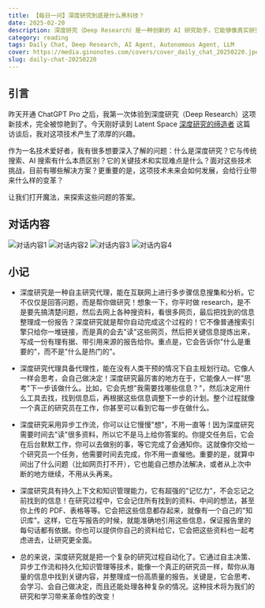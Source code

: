 ```yaml
---
title: 【每日一问】深度研究到底是什么黑科技？
date: 2025-02-20
description: 深度研究（Deep Research）是一种创新的 AI 研究助手，它能够像真实研究员一样自主进行多步骤的信息搜索、分析和整理。不同于传统搜索引擎，它能够深入理解内容，自主决策研究方向，并生成带有详细引用的研究报告。通过自主决策、定制化模型训练、异步工作流等技术，它能够完成复杂的研究任务，为用户提供深入、可靠的研究成果。
category: reading
tags: Daily Chat, Deep Research, AI Agent, Autonomous Agent, LLM
cover: https://media.ginonotes.com/covers/cover_daily_chat_20250220.jpeg
slug: daily-chat-20250220
---
```


## 引言

昨天开通 ChatGPT Pro 之后，我第一次体验到深度研究（Deep Research）这项新技术，完全被惊艳到了。今天刚好读到 Latent Space [深度研究的缔造者](https://www.latent.space/p/gdr) 这篇访谈后，我对这项技术产生了浓厚的兴趣。

作为一名技术爱好者，我有很多想要深入了解的问题：什么是深度研究？它与传统搜索、AI 搜索有什么本质区别？它的关键技术和实现难点是什么？面对这些技术挑战，目前有哪些解决方案？更重要的是，这项技术未来会如何发展，会给行业带来什么样的变革？

让我们打开魔法，来探索这些问题的答案。

## 对话内容

![对话内容1](https://media.ginonotes.com/images/20250220_daily_chat/chatsession1.png)
![对话内容2](https://media.ginonotes.com/images/20250220_daily_chat/chatsession2.png)
![对话内容3](https://media.ginonotes.com/images/20250220_daily_chat/chatsession3.png)
![对话内容4](https://media.ginonotes.com/images/20250220_daily_chat/chatsession4.png)

## 小记

- 深度研究是一种自主研究代理，能在互联网上进行多步骤信息搜集和分析。它不仅仅是回答问题，而是帮你做研究！想象一下，你平时做 research，是不是要先搞清楚问题，然后去网上各种搜资料，看很多网页，最后把找到的信息整理成一份报告？深度研究就是帮你自动完成这个过程的！它不像普通搜索引擎只给你一堆链接，而是真的会去"读"这些网页，然后把关键信息提炼出来，写成一份有理有据、带引用来源的报告给你。重点是，它会告诉你"什么是重要的"，而不是"什么是热门的"。

- 深度研究代理具备代理性，能在没有人类干预的情况下自主规划行动。它像人一样会思考，会自己做决定！深度研究最厉害的地方在于，它能像人一样"思考"下一步该做什么。比如，它会先想"我需要找哪些信息？"，然后决定用什么工具去找，找到信息后，再根据这些信息调整下一步的计划。整个过程就像一个真正的研究员在工作，你甚至可以看到它每一步在做什么。

- 深度研究采用异步工作流，你可以让它慢慢"想"，不用一直等！因为深度研究需要时间去"读"很多资料，所以它不是马上给你答案的。你提交任务后，它会在后台默默工作，你可以去做别的事，等它完成了会通知你。这就像你交给一个研究员一个任务，他需要时间去完成，你不用一直催他。重要的是，就算中间出了什么问题（比如网页打不开），它也能自己想办法解决，或者从上次中断的地方继续，不用从头再来。

- 深度研究具有持久上下文和知识管理能力，它有超强的"记忆力"，不会忘记之前找到的信息！在研究过程中，它会记住所有找到的资料、中间的想法，甚至你上传的 PDF、表格等等。它会把这些信息都存起来，就像有一个自己的"知识库"。这样，它在写报告的时候，就能准确地引用这些信息，保证报告里的每句话都有依据。你也可以提供你自己的资料给它，它会把这些资料也一起考虑进去，让研究更全面。

- 总的来说，深度研究就是把一个复杂的研究过程自动化了。它通过自主决策、异步工作流和持久化知识管理等技术，能像一个真正的研究员一样，帮你从海量的信息中找到关键内容，并整理成一份高质量的报告。关键是，它会思考、会学习、会自己做决定，而且还能处理各种复杂的情况。这种技术将为我们的研究和学习带来革命性的改变！